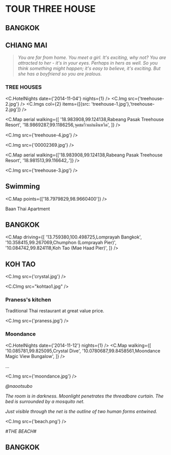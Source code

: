 
# TOUR THREE HOUSE

## BANGKOK

## CHIANG MAI

> _You are far from home._
> _You meet a girl._
> _It's exciting, why not?_
> _You are attracted to her - it's in your eyes._
> _Perhaps in hers as well._
> _So you think something might happen; it's easy to believe, it's exciting._
> _But she has a boyfriend so you are jealous._

### TREE HOUSES

<C.HotelNights date={'2014-11-04'} nights={1} />
<C.Img src={'treehouse-2.jpg'} />
<C.Imgs col={2} items={[{src: 'treehouse-1.jpg'},'treehouse-2.jpg']} />

<C.Map
  aerial
  walking={[
    '18.983908,99.124138,Rabeang Pasak Treehouse Resort',
    '18.9869287,99.1186256,จุดชมวิวแผ่นดินหวิด',
  ]}
/>

<C.Img src={'treehouse-4.jpg'} />

<C.Img src={'00002369.jpg'} />

<C.Map
  aerial
  walking={['18.983908,99.124138,Rabeang Pasak Treehouse Resort', '18.981513,99.116642,.']}
/>

<C.Img src={'treehouse-3.jpg'} />

## Swimming

<C.Map
  points={['18.7979829,98.9660400']}
/>

Baan Thai Apartment



## BANGKOK

<C.Map
  driving={[
    '13.759380,100.498725,Lomprayah Bangkok',
    '10.358415,99.267069,Chumphon (Lomprayah Pier)',
    '10.084742,99.824118,Koh Tao (Mae Haad Pier)',
]}
/>


## KOH TAO

<C.Img src={'crystal.jpg'} />

<C.CImg src="kohtao1.jpg" />

### Praness's kitchen

Traditional Thai restaurant at great value price.

<C.Img src={'praness.jpg'} />

### Moondance

<C.HotelNights date={'2014-11-12'} nights={1} />
<C.Map
  walking={[
    '10.085781,99.825095,Crystal Dive',
    '10.0780687,99.8458561,Moondance Magic View Bungalow',
  ]}
/>

...

<C.Img src={'moondance.jpg'} />

_@naootsubo_

_The room is in darkness. Moonlight penetrates the threadbare curtain. The bed is surrounded by a mosquito net._

_Just visible through the net is the outline of two human forms entwined._

<C.Img src={'beach.png'} />

_#THE BEACH#_

## BANGKOK
